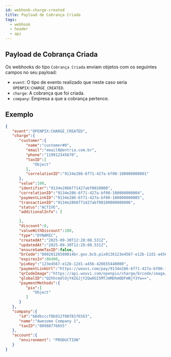 ```yaml
---
id: webhook-charge-created
title: Payload de Cobrança Criada
tags:
  - webhook
  - header
  - api
---
```


## Payload de Cobrança Criada

Os webhooks do tipo `Cobrança Criada` enviam objetos com os seguintes campos no seu payload:

- `event`: O tipo de evento realizado que neste caso seria `OPENPIX:CHARGE_CREATED`.
- `charge`: A cobrança que foi criada.
- `company`: Empresa a que a cobrança pertence.

## Exemplo

```json
{
   "event":"OPENPIX:CHARGE_CREATED",
   "charge":{
      "customer":{
         "name":"customer#0",
         "email":"email0@entria.com.br",
         "phone":"119912345670",
         "taxID":[
            "Object"
         ],
         "correlationID":"9134e286-6f71-427a-bf00-100000000001"
      },
      "value":100,
      "identifier":"9134e2866f71427abf0010000",
      "correlationID":"9134e286-6f71-427a-bf00-100000000004",
      "paymentLinkID":"9134e286-6f71-427a-bf00-100000000005",
      "transactionID":"9134e2866f71427abf00100000000006",
      "status":"ACTIVE",
      "additionalInfo": [

      ],
      "discount":0,
      "valueWithDiscount":100,
      "type":"DYNAMIC",
      "createdAt":"2025-09-30T12:28:00.531Z",
      "updatedAt":"2025-09-30T12:28:00.531Z",
      "ensureSameTaxID":false,
      "brCode":"00020126580014br.gov.bcb.pix0136123e4567-e12b-12d1-a456-42665544000052040000530398654041.005802BR5915Call_me_Awesome6009Sao_Paulo622905259134e2866f71427abf001000063047029",
      "expiresIn":86400,
      "pixKey":"123e4567-e12b-12d1-a456-426655440000",
      "paymentLinkUrl":"https://woovi.com/pay/9134e286-6f71-427a-bf00-100000000005",
      "qrCodeImage":"https://api.woovi.com/openpix/charge/brcode/image/9134e286-6f71-427a-bf00-100000000005.png",
      "globalID":"Q2hhcmdlOjY4ZGJjY2QwOGI5MTJmMDhmODFmNjY3Yw==",
      "paymentMethods":{
         "pix":[
            "Object"
         ]
      }
   },
   "company":{
      "id":"68dbcccf8b912f08f81f6563",
      "name":"Awesome Company 1",
      "taxID":"00988776655"
   },
   "account":{
      "environment": "PRODUCTION"
   }
}
```
